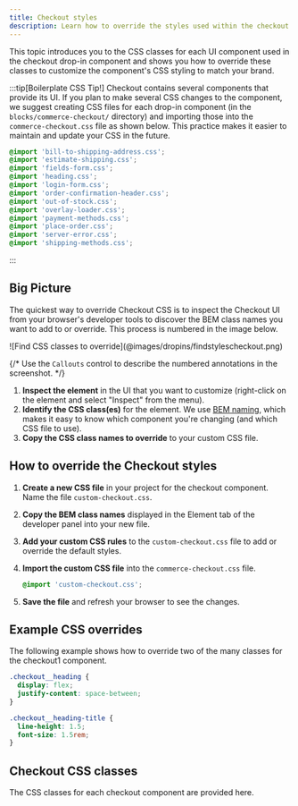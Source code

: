 ```yaml
---
title: Checkout styles
description: Learn how to override the styles used within the checkout drop-in component.
---
```



This topic introduces you to the CSS classes for each UI component used in the checkout drop-in component and shows you how to override these classes to customize the component's CSS styling to match your brand.

:::tip[Boilerplate CSS Tip!]
Checkout contains several components that provide its UI. If you plan to make several CSS changes to the component, we suggest creating CSS files for each drop-in component (in the `blocks/commerce-checkout/` directory) and importing those into the `commerce-checkout.css` file as shown below. This practice makes it easier to maintain and update your CSS in the future.

```css title="commerce-checkout.css"
@import 'bill-to-shipping-address.css';
@import 'estimate-shipping.css';
@import 'fields-form.css';
@import 'heading.css';
@import 'login-form.css';
@import 'order-confirmation-header.css';
@import 'out-of-stock.css';
@import 'overlay-loader.css';
@import 'payment-methods.css';
@import 'place-order.css';
@import 'server-error.css';
@import 'shipping-methods.css';
```

:::

## Big Picture

The quickest way to override Checkout CSS is to inspect the Checkout UI from your browser's developer tools to discover the BEM class names you want to add to or override. This process is numbered in the image below.

<Diagram caption="Find CSS classes to override.">
  ![Find CSS classes to override](@images/dropins/findstylescheckout.png)
</Diagram>

{/* Use the `Callouts` control to describe the numbered annotations in the screenshot. */}

<Callouts columnCount="1">

1. **Inspect the element** in the UI that you want to customize (right-click on the element and select "Inspect" from the menu).
1. **Identify the CSS class(es)** for the element. We use [BEM naming](https://getbem.com/naming/), which makes it easy to know which component you're changing (and which CSS file to use).
1. **Copy the CSS class names to override** to your custom CSS file.

</Callouts>

## How to override the Checkout styles

<Steps>

1. **Create a new CSS file** in your project for the checkout component. Name the file `custom-checkout.css`.
1. **Copy the BEM class names** displayed in the Element tab of the developer panel into your new file.
1. **Add your custom CSS rules** to the `custom-checkout.css` file to add or override the default styles.
1. **Import the custom CSS file** into the `commerce-checkout.css` file.

   ```css
   @import 'custom-checkout.css';
   ```

1. **Save the file** and refresh your browser to see the changes.

</Steps>

## Example CSS overrides

The following example shows how to override two of the many classes for the checkout1 component.

```css title="custom-checkout.css"
.checkout__heading {
  display: flex;
  justify-content: space-between;
}

.checkout__heading-title {
  line-height: 1.5;
  font-size: 1.5rem;
}
```

## Checkout CSS classes

The CSS classes for each checkout component are provided here.

<CodeImport code={billToShippingAddress} title="BillToShippingAddress.css" lang="css" frame="none" />

<CodeImport code={estimateShipping} title="EstimateShipping.css" lang="css" frame="none" />

<CodeImport code={heading} title="Heading.css" lang="css" frame="none" />

<CodeImport code={loginForm} title="LoginForm.css" lang="css" frame="none" />

<CodeImport code={orderConfirmationHeader} title="OrderConfirmationHeader.css" lang="css" frame="none" />

<CodeImport code={outOfStock} title="OutOfStock.css" lang="css" frame="none" />

<CodeImport code={overlayLoader} title="OverlayLoader.css" lang="css" frame="none" />

<CodeImport code={paymentMethods} title="PaymentMethods.css" lang="css" frame="none" />

<CodeImport code={placeOrder} title="PlaceOrder.css" lang="css" frame="none" />

<CodeImport code={serverError} title="ServerError.css" lang="css" frame="none" />

<CodeImport code={shippingMethods} title="ShippingMethods.css" lang="css" frame="none" />
